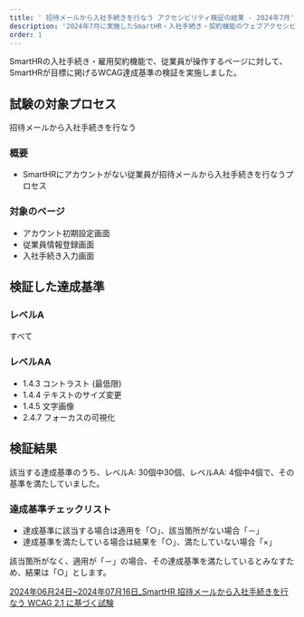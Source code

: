 ```yaml
---
title: ' 招待メールから入社手続きを行なう アクセシビリティ検証の結果 - 2024年7月'
description: '2024年7月に実施したSmartHR・入社手続き・契約機能のウェブアクセシビリティ検証の結果を公開しています。'
order: 1
---
```


SmartHRの入社手続き・雇用契約機能で、従業員が操作するページに対して、SmartHRが目標に掲げるWCAG達成基準の検証を実施しました。

## 試験の対象プロセス
招待メールから入社手続きを行なう 


### 概要

- SmartHRにアカウントがない従業員が招待メールから入社手続きを行なうプロセス

### 対象のページ

* アカウント初期設定画面
* 従業員情報登録画面
* 入社手続き入力画面


## 検証した達成基準

### レベルA

すべて

### レベルAA

- 1.4.3 コントラスト (最低限)
- 1.4.4 テキストのサイズ変更
- 1.4.5 文字画像
- 2.4.7 フォーカスの可視化

## 検証結果

該当する達成基準のうち、レベルA: 30個中30個、レベルAA: 4個中4個で、その基準を満たしていました。

### 達成基準チェックリスト

- 達成基準に該当する場合は適用を「○」、該当箇所がない場合「－」
- 達成基準を満たしている場合は結果を「○」、満たしていない場合「×」

該当箇所がなく、適用が「－」の場合、その達成基準を満たしているとみなすため、結果は「○」とします。

[2024年06月24日~2024年07月16日_SmartHR 招待メールから入社手続きを行なう WCAG 2.1 に基づく試験](https://docs.google.com/spreadsheets/d/1nZ2ODzHopCt1QHYa_HckJYVqXeUE3M5hER2oQdJo4TE/edit?usp=sharing)